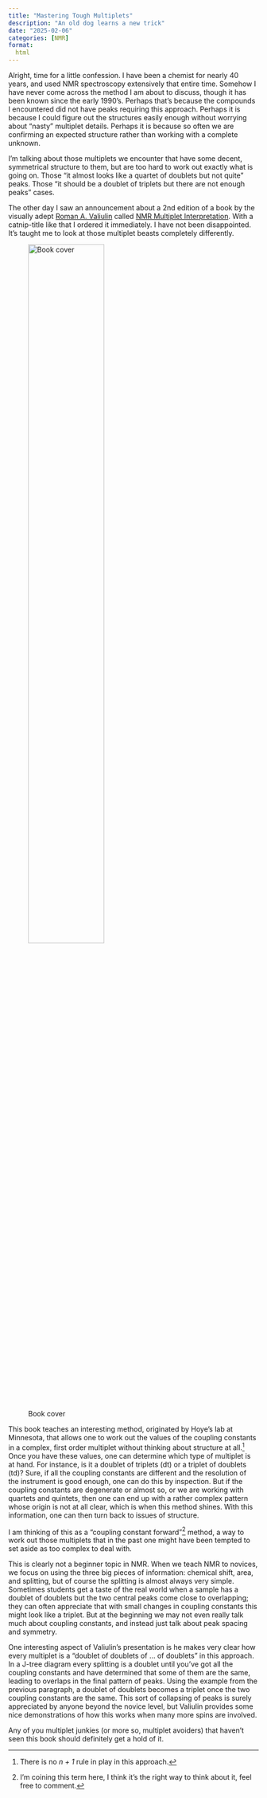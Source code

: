 ```yaml
---
title: "Mastering Tough Multiplets"
description: "An old dog learns a new trick"
date: "2025-02-06"
categories: [NMR]
format:
  html
---
```


Alright, time for a little confession.  I have been a chemist for nearly 40 years, and used NMR spectroscopy extensively that entire time.  Somehow I have never come across the method I am about to discuss, though it has been known since the early 1990's.  Perhaps that's because the compounds I encountered did not have peaks requiring this approach.  Perhaps it is because I could figure out the structures easily enough without worrying about "nasty" multiplet details.  Perhaps it is because so often we are confirming an expected structure rather than working with a complete unknown.

I'm talking about those multiplets we encounter that have some decent, symmetrical structure to them, but are too hard to work out exactly what is going on.  Those "it almost looks like a quartet of doublets but not quite" peaks.  Those "it should be a doublet of triplets but there are not enough peaks" cases.

The other day I saw an announcement about a 2nd edition of a book by the visually adept [Roman A. Valiulin](https://cheminfographic.wordpress.com) called [NMR Multiplet Interpretation](https://cheminfographic.wordpress.com/2024/12/09/nmr-multiplet-interpretation-an-infographic-walk-through-2025-2nd-edition/).  With a catnip-title like that I ordered it immediately.  I have not been disappointed.  It's taught me to look at those multiplet beasts completely differently.

![Book cover](Valiulin_Cover.png){width=60%}


This book teaches an interesting method, originated by Hoye's lab at Minnesota, that allows one to work out the values of the coupling constants in a complex, first order multiplet without thinking about structure at all.[^1]  Once you have these values, one can determine which type of multiplet is at hand.  For instance, is it a doublet of triplets (dt) or a triplet of doublets (td)?  Sure, if all the coupling constants are different and the resolution of the instrument is good enough, one can do this by inspection. But if the coupling constants are degenerate or almost so, or we are working with quartets and quintets, then one can end up with a rather complex pattern whose origin is not at all clear, which is when this method shines.  With this information, one can then turn back to issues of structure.

I am thinking of this as a "coupling constant forward"[^2] method, a way to work out those multiplets that in the past one might have been tempted to set aside as too complex to deal with.

This is clearly not a beginner topic in NMR.  When we teach NMR to novices, we focus on using the three big pieces of information: chemical shift, area, and splitting, but of course the splitting is almost always very simple.  Sometimes students get a taste of the real world when a sample has a doublet of doublets but the two central peaks come close to overlapping; they can often appreciate that with small changes in coupling constants this might look like a triplet. But at the beginning we may not even really talk much about coupling constants, and instead just talk about peak spacing and symmetry.

One interesting aspect of Valiulin's presentation is he makes very clear how every multiplet is a "doublet of doublets of ... of doublets" in this approach.  In a J-tree diagram every splitting is a doublet until you've got all the coupling constants and have determined that some of them are the same, leading to overlaps in the final pattern of peaks.  Using the example from the previous paragraph, a doublet of doublets becomes a triplet once the two coupling constants are the same.  This sort of collapsing of peaks is surely appreciated by anyone beyond the novice level, but Valiulin provides some nice demonstrations of how this works when many more spins are involved.

Any of you multiplet junkies (or more so, multiplet avoiders) that haven't seen this book should definitely get a hold of it.

[^1]: There is no *n + 1* rule in play in this approach.
[^2]: I'm coining this term here, I think it's the right way to think about it, feel free to comment.



